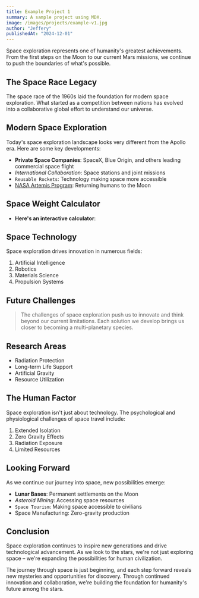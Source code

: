 ```yaml
---
title: Example Project 1
summary: A sample project using MDX.
image: /images/projects/example-v1.jpg
author: "Jeffery"
publishedAt: "2024-12-01"
---
```


Space exploration represents one of humanity's greatest achievements. From the first steps on the Moon to our current Mars missions, we continue to push the boundaries of what's possible.

## The Space Race Legacy

The space race of the 1960s laid the foundation for modern space exploration. What started as a competition between nations has evolved into a collaborative global effort to understand our universe.

## Modern Space Exploration

Today's space exploration landscape looks very different from the Apollo era. Here are some key developments:

- **Private Space Companies**: SpaceX, Blue Origin, and others leading commercial space flight
- _International Collaboration_: Space stations and joint missions
- `Reusable Rockets`: Technology making space more accessible
- [NASA Artemis Program](https://www.nasa.gov): Returning humans to the Moon

## Space Weight Calculator

- **Here's an interactive calculator**:

<WeightCalculator />

## Space Technology

Space exploration drives innovation in numerous fields:

1. Artificial Intelligence
2. Robotics
3. Materials Science
4. Propulsion Systems

## Future Challenges

> The challenges of space exploration push us to innovate and think beyond our current limitations. Each solution we develop brings us closer to becoming a multi-planetary species.

## Research Areas

- Radiation Protection
- Long-term Life Support
- Artificial Gravity
- Resource Utilization

## The Human Factor

Space exploration isn't just about technology. The psychological and physiological challenges of space travel include:

1. Extended Isolation
2. Zero Gravity Effects
3. Radiation Exposure
4. Limited Resources

## Looking Forward

As we continue our journey into space, new possibilities emerge:

- **Lunar Bases**: Permanent settlements on the Moon
- _Asteroid Mining_: Accessing space resources
- `Space Tourism`: Making space accessible to civilians
- Space Manufacturing: Zero-gravity production

## Conclusion

Space exploration continues to inspire new generations and drive technological advancement. As we look to the stars, we're not just exploring space – we're expanding the possibilities for human civilization.

The journey through space is just beginning, and each step forward reveals new mysteries and opportunities for discovery. Through continued innovation and collaboration, we're building the foundation for humanity's future among the stars.
